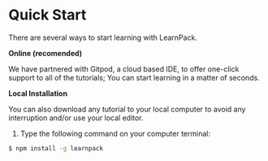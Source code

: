 # Quick Start

There are several ways to start learning with LearnPack.

**Online (recomended)**

We have partnered with Gitpod, a cloud based IDE, to offer one-click support to all of the tutorials; You can start learning in a matter of seconds.

**Local Installation**

You can also download any tutorial to your local computer to avoid any interruption and/or use your local editor. 

1. Type the following command on your computer terminal:

```sh
$ npm install -g learnpack
```
